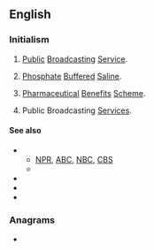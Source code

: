 ==English==
{{wikipedia|PBS (disambiguation)}}

===Initialism===
{{rfc-header|Initialism}}
{{head|en|initialism}}

# {{lb|en|US|television}} [[public|Public]] [[broadcasting|Broadcasting]] [[service|Service]]. {{defdate|Launched 1970.}}
# {{lb|en|US|biology}} [[phosphate|Phosphate]] [[buffered|Buffered]] [[saline|Saline]].
# {{lb|en|Australia}} [[pharmaceutical|Pharmaceutical]] [[benefits|Benefits]] [[scheme|Scheme]]. {{defdate|Established 1948.}}
# {{lb|en|Malta}} Public Broadcasting [[services|Services]].

====See also====
* {{sense|Public Broadcasting Service}}
** [[NPR]], [[ABC]], [[NBC]], [[CBS]]
** {{projectlink|wikipedia|Public Broadcasting Service}}
* {{projectlink|wikipedia|Phosphate buffered saline}}
* {{projectlink|wikipedia|Pharmaceutical Benefits Scheme}}
* {{projectlink|wikipedia|Public Broadcasting Services}}

===Anagrams===
* {{anagrams|en|a=bps|BPS|BPs|BS&P|BSP|Bps|PSB|SPB|bps}}